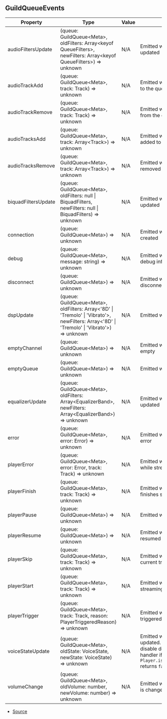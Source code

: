 ## GuildQueueEvents

| Property | Type | Value | Description |
| ----------- | ----------- | ----------- | ----------- |
| audioFiltersUpdate | (queue: GuildQueue\<Meta>, oldFilters: Array\<keyof QueueFilters>, newFilters: Array\<keyof QueueFilters>) => unknown | N/A | Emitted when ffmpeg audio filters is updated |
| audioTrackAdd | (queue: GuildQueue\<Meta>, track: Track) => unknown | N/A | Emitted when audio track is added to the queue |
| audioTrackRemove | (queue: GuildQueue\<Meta>, track: Track) => unknown | N/A | Emitted when audio track is removed from the queue |
| audioTracksAdd | (queue: GuildQueue\<Meta>, track: Array\<Track>) => unknown | N/A | Emitted when audio tracks were added to the queue |
| audioTracksRemove | (queue: GuildQueue\<Meta>, track: Array\<Track>) => unknown | N/A | Emitted when audio tracks are removed from the queue |
| biquadFiltersUpdate | (queue: GuildQueue\<Meta>, oldFilters: null \| BiquadFilters, newFilters: null \| BiquadFilters) => unknown | N/A | Emitted when biquad filters is updated |
| connection | (queue: GuildQueue\<Meta>) => unknown | N/A | Emitted when a connection is created |
| debug | (queue: GuildQueue\<Meta>, message: string) => unknown | N/A | Emitted when the queue sends a debug info |
| disconnect | (queue: GuildQueue\<Meta>) => unknown | N/A | Emitted when the bot is disconnected from the channel |
| dspUpdate | (queue: GuildQueue\<Meta>, oldFilters: Array\<'8D' \| 'Tremolo' \| 'Vibrato'>, newFilters: Array\<'8D' \| 'Tremolo' \| 'Vibrato'>) => unknown | N/A | Emitted when dsp filters is updated |
| emptyChannel | (queue: GuildQueue\<Meta>) => unknown | N/A | Emitted when the voice channel is empty |
| emptyQueue | (queue: GuildQueue\<Meta>) => unknown | N/A | Emitted when the queue is empty |
| equalizerUpdate | (queue: GuildQueue\<Meta>, oldFilters: Array\<EqualizerBand>, newFilters: Array\<EqualizerBand>) => unknown | N/A | Emitted when equalizer config is updated |
| error | (queue: GuildQueue\<Meta>, error: Error) => unknown | N/A | Emitted when the queue encounters error |
| playerError | (queue: GuildQueue\<Meta>, error: Error, track: Track) => unknown | N/A | Emitted when the audio player errors while streaming audio track |
| playerFinish | (queue: GuildQueue\<Meta>, track: Track) => unknown | N/A | Emitted when the audio player finishes streaming audio track |
| playerPause | (queue: GuildQueue\<Meta>) => unknown | N/A | Emitted when audio player is paused |
| playerResume | (queue: GuildQueue\<Meta>) => unknown | N/A | Emitted when audio player is resumed |
| playerSkip | (queue: GuildQueue\<Meta>, track: Track) => unknown | N/A | Emitted when the audio player skips current track |
| playerStart | (queue: GuildQueue\<Meta>, track: Track) => unknown | N/A | Emitted when the audio player starts streaming audio track |
| playerTrigger | (queue: GuildQueue\<Meta>, track: Track, reason: PlayerTriggeredReason) => unknown | N/A | Emitted when the audio player is triggered |
| voiceStateUpdate | (queue: GuildQueue\<Meta>, oldState: VoiceState, newState: VoiceState) => unknown | N/A | Emitted when the voice state is updated. Consuming this event may disable default voice state update handler if `Player.isVoiceStateHandlerLocked()` returns `false`. |
| volumeChange | (queue: GuildQueue\<Meta>, oldVolume: number, newVolume: number) => unknown | N/A | Emitted when audio player's volume is changed |


- [Source](https://github.com/Androz2091/discord-player/blob/97a849a/packages/discord-player/src/Structures/GuildQueue.ts#L158)